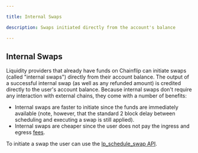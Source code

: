 ```yaml
---

title: Internal Swaps

description: Swaps initiated directly from the account's balance

---
```


## Internal Swaps

Liquidity providers that already have funds on Chainflip can initiate swaps (called "internal swaps") directly from their account balance.
The output of a successful internal swap (as well as any refunded amount) is credited directly to the user's account balance.
Because internal swaps don't require any interaction with external chains, they come with a number of benefits:

- Internal swaps are faster to initiate since the funds are immediately available (note, however, that the standard 2 block delay between scheduling and executing a swap is still applied).
- Internal swaps are cheaper since the user does not pay the ingress and egress [fees](/protocol/how-swapping-works#swap-fees-in-summary).

To initiate a swap the user can use the [lp_schedule_swap API](/lp/lp-api/requests#lp_schedule_swap).
